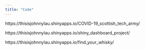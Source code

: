 ```yaml
---
title: "Code"
---
```



https://thisisjohnnylau.shinyapps.io/COVID-19_scottish_tech_army/

https://thisisjohnnylau.shinyapps.io/shiny_dashboard_project/

https://thisisjohnnylau.shinyapps.io/find_your_whisky/


